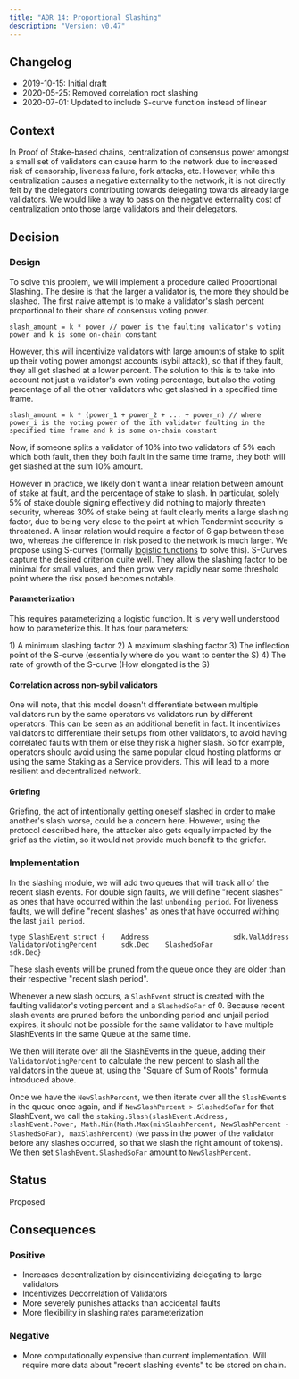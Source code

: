 ```yaml
---
title: "ADR 14: Proportional Slashing"
description: "Version: v0.47"
---
```


## Changelog[​](#changelog "Direct link to Changelog")

* 2019-10-15: Initial draft
* 2020-05-25: Removed correlation root slashing
* 2020-07-01: Updated to include S-curve function instead of linear

## Context[​](#context "Direct link to Context")

In Proof of Stake-based chains, centralization of consensus power amongst a small set of validators can cause harm to the network due to increased risk of censorship, liveness failure, fork attacks, etc. However, while this centralization causes a negative externality to the network, it is not directly felt by the delegators contributing towards delegating towards already large validators. We would like a way to pass on the negative externality cost of centralization onto those large validators and their delegators.

## Decision[​](#decision "Direct link to Decision")

### Design[​](#design "Direct link to Design")

To solve this problem, we will implement a procedure called Proportional Slashing. The desire is that the larger a validator is, the more they should be slashed. The first naive attempt is to make a validator's slash percent proportional to their share of consensus voting power.

```
slash_amount = k * power // power is the faulting validator's voting power and k is some on-chain constant
```

However, this will incentivize validators with large amounts of stake to split up their voting power amongst accounts (sybil attack), so that if they fault, they all get slashed at a lower percent. The solution to this is to take into account not just a validator's own voting percentage, but also the voting percentage of all the other validators who get slashed in a specified time frame.

```
slash_amount = k * (power_1 + power_2 + ... + power_n) // where power_i is the voting power of the ith validator faulting in the specified time frame and k is some on-chain constant
```

Now, if someone splits a validator of 10% into two validators of 5% each which both fault, then they both fault in the same time frame, they both will get slashed at the sum 10% amount.

However in practice, we likely don't want a linear relation between amount of stake at fault, and the percentage of stake to slash. In particular, solely 5% of stake double signing effectively did nothing to majorly threaten security, whereas 30% of stake being at fault clearly merits a large slashing factor, due to being very close to the point at which Tendermint security is threatened. A linear relation would require a factor of 6 gap between these two, whereas the difference in risk posed to the network is much larger. We propose using S-curves (formally [logistic functions](https://en.wikipedia.org/wiki/Logistic_function) to solve this). S-Curves capture the desired criterion quite well. They allow the slashing factor to be minimal for small values, and then grow very rapidly near some threshold point where the risk posed becomes notable.

#### Parameterization[​](#parameterization "Direct link to Parameterization")

This requires parameterizing a logistic function. It is very well understood how to parameterize this. It has four parameters:

1\) A minimum slashing factor 2) A maximum slashing factor 3) The inflection point of the S-curve (essentially where do you want to center the S) 4) The rate of growth of the S-curve (How elongated is the S)

#### Correlation across non-sybil validators[​](#correlation-across-non-sybil-validators "Direct link to Correlation across non-sybil validators")

One will note, that this model doesn't differentiate between multiple validators run by the same operators vs validators run by different operators. This can be seen as an additional benefit in fact. It incentivizes validators to differentiate their setups from other validators, to avoid having correlated faults with them or else they risk a higher slash. So for example, operators should avoid using the same popular cloud hosting platforms or using the same Staking as a Service providers. This will lead to a more resilient and decentralized network.

#### Griefing[​](#griefing "Direct link to Griefing")

Griefing, the act of intentionally getting oneself slashed in order to make another's slash worse, could be a concern here. However, using the protocol described here, the attacker also gets equally impacted by the grief as the victim, so it would not provide much benefit to the griefer.

### Implementation[​](#implementation "Direct link to Implementation")

In the slashing module, we will add two queues that will track all of the recent slash events. For double sign faults, we will define "recent slashes" as ones that have occurred within the last `unbonding period`. For liveness faults, we will define "recent slashes" as ones that have occurred withing the last `jail period`.

```
type SlashEvent struct {    Address                     sdk.ValAddress    ValidatorVotingPercent      sdk.Dec    SlashedSoFar                sdk.Dec}
```

These slash events will be pruned from the queue once they are older than their respective "recent slash period".

Whenever a new slash occurs, a `SlashEvent` struct is created with the faulting validator's voting percent and a `SlashedSoFar` of 0. Because recent slash events are pruned before the unbonding period and unjail period expires, it should not be possible for the same validator to have multiple SlashEvents in the same Queue at the same time.

We then will iterate over all the SlashEvents in the queue, adding their `ValidatorVotingPercent` to calculate the new percent to slash all the validators in the queue at, using the "Square of Sum of Roots" formula introduced above.

Once we have the `NewSlashPercent`, we then iterate over all the `SlashEvent`s in the queue once again, and if `NewSlashPercent > SlashedSoFar` for that SlashEvent, we call the `staking.Slash(slashEvent.Address, slashEvent.Power, Math.Min(Math.Max(minSlashPercent, NewSlashPercent - SlashedSoFar), maxSlashPercent)` (we pass in the power of the validator before any slashes occurred, so that we slash the right amount of tokens). We then set `SlashEvent.SlashedSoFar` amount to `NewSlashPercent`.

## Status[​](#status "Direct link to Status")

Proposed

## Consequences[​](#consequences "Direct link to Consequences")

### Positive[​](#positive "Direct link to Positive")

* Increases decentralization by disincentivizing delegating to large validators
* Incentivizes Decorrelation of Validators
* More severely punishes attacks than accidental faults
* More flexibility in slashing rates parameterization

### Negative[​](#negative "Direct link to Negative")

* More computationally expensive than current implementation. Will require more data about "recent slashing events" to be stored on chain.
